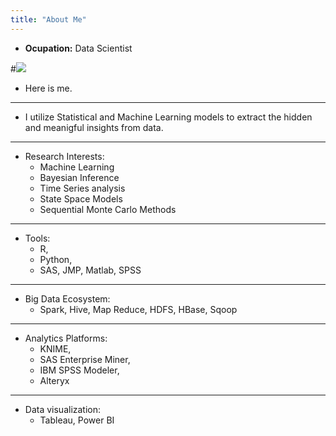 ```yaml
---
title: "About Me"
---
```



- __Ocupation:__ Data Scientist

#![](me.jpg)

- Here is me. 


***


- I utilize Statistical and Machine Learning models to extract the hidden and meanigful insights from data.



***

* Research Interests:\
    + Machine Learning
    + Bayesian Inference
    + Time Series analysis
    + State Space Models
    + Sequential Monte Carlo Methods

****

* Tools: 
    + R, 
    + Python, 
    + SAS, JMP, Matlab, SPSS
    
 
****

* Big Data Ecosystem: 
    + Spark, Hive, Map Reduce, HDFS, HBase,   Sqoop 
    
****

* Analytics Platforms: 
    + KNIME, 
    + SAS Enterprise Miner, 
    + IBM SPSS Modeler, 
    + Alteryx 
   
****

* Data visualization: 
    + Tableau, Power BI






